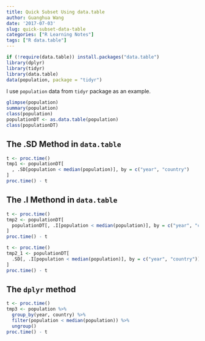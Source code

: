 ```yaml
---
title: Quick Subset Using data.table
author: Guanghua Wang
date: '2017-07-03'
slug: quick-subset-data-table
categories: ["R Learning Notes"]
tags: ["R data.table"]
---
```


```r
if (!require(data.table)) install.packages("data.table")
library(dplyr)
library(tidyr)
library(data.table)
data(population, package = "tidyr")
```

I use `population` data from `tidyr` package as an example.

```r
glimpse(population)
summary(population)
class(population)
populationDT <- as.data.table(population)
class(populationDT)
```

## The .SD Method in `data.table`
```r
t <- proc.time()
tmp1 <- populationDT[
  , .SD[population < median(population)], by = c("year", "country")
]
proc.time() - t
```

## The .I Methond in `data.table`
```r
t <- proc.time()
tmp2 <- populationDT[
  populationDT[, .I[population < median(population)], by = c("year", "country")]$V1
]
proc.time() - t

t <- proc.time()
tmp2_1 <- populationDT[
  .SD[, .I[population < median(population)], by = c("year", "country")]$V1
]
proc.time() - t

```


## The `dplyr` method
```r
t <- proc.time()
tmp3 <- population %>% 
  group_by(year, country) %>% 
  filter(population < median(population)) %>% 
  ungroup()
proc.time() - t
```